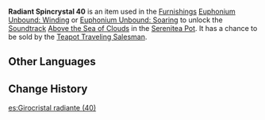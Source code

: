 {{Item Infobox
|id           = 141040
|image        = Item Radiant Spincrystal.png
|type         = Adventure Items
|group        = Radiant Spincrystals
|rarity       = 4
|invCategory  = Precious Items
|description  = This wondrous crystal contains a certain rhythm, like something beautiful woven from delicate silk. These items can be found throughout the mainland or from merchants who collect curios. The tune held within this crystal can be revivified in your [[Serenitea Pot]] using either "[[Euphonium Unbound: Winding]]" or "[[Euphonium Unbound: Soaring]]." The tune contained within this [[Radiant Spincrystal]] is "[[Above the Sea of Clouds]]."
|source1      = [[Chubby]]
|track        = Above the Sea of Clouds
}}
'''Radiant Spincrystal 40''' is an item used in the [[Furnishings]] [[Euphonium Unbound: Winding]] or [[Euphonium Unbound: Soaring]] to unlock the [[Soundtrack]] [[Above the Sea of Clouds]] in the [[Serenitea Pot]]. It has a chance to be sold by the [[Teapot Traveling Salesman]].

==Other Languages==
{{Other Languages
|default_hidden = 1
|en      = Radiant Spincrystal 40
|zhs     = 旋曜玉帛・其四十
|zhs_rm  = Xuán Yào Yùbó - Qí Sìshí
|zht     = 旋曜玉帛・其四十
|zht_rm  = Xuán Yào Yùbó - Qí Sìshí
|ja      = 旋曜玉帛・40
|ja_rm   = Sen'you Gyokuhaku - Yonjuu{{Assumed}}
|ko      = 빛나는 결정・40
|ko_rm   = Bitnaneun Gyeoljeong 40
|es      = Girocristal radiante (40)
|fr      = Gyrocristal radiant 40
|ru      = Лучистый кристалл {{tt|40|}}
|th      = Radiant Spincrystal 40
|vi      = Ngọc Thạch Âm Vang 40
|de      = Strahlender Drehkristall XL
|id      = Radiant Spincrystal 40
|pt      = Cristal Rodopiante Radiante 40
}}

==Change History==
{{Change History|2.4}}
[[es:Girocristal radiante (40)]]